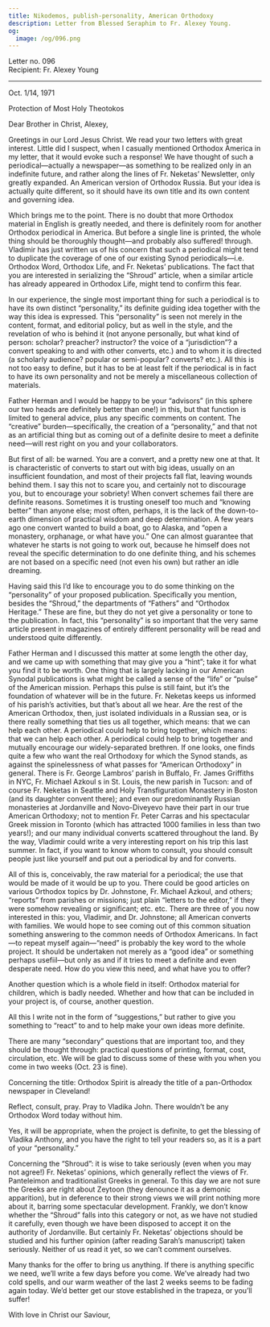 ```yaml
---
title: Nikodemos, publish-personality, American Orthodoxy
description: Letter from Blessed Seraphim to Fr. Alexey Young.
og:
  image: /og/096.png
---
```


<div style={{textAlign:'right', fontFamily:'monospace'}}>Letter no. 096</div>
<div style={{textAlign:'left', fontFamily:'monospace'}}>Recipient: Fr. Alexey Young</div>

---

Oct. 1/14, 1971

Protection of Most Holy Theotokos

Dear Brother in Christ, Alexey,

Greetings in our Lord Jesus Christ. We read your two letters with great interest. Little did I suspect, when I casually mentioned Orthodox America in my letter, that it would evoke such a response! We have thought of such a periodical—actually a newspaper—as something to be realized only in an indefinite future, and rather along the lines of Fr. Neketas’ Newsletter, only greatly expanded. An American version of Orthodox Russia. But your idea is actually quite different, so it should have its own title and its own content and governing idea.

Which brings me to the point. There is no doubt that more Orthodox material in English is greatly needed, and there is definitely room for another Orthodox periodical in America. But before a single line is printed, the whole thing should be thoroughly thought—and probably also suffered! through. Vladimir has just written us of his concern that such a periodical might tend to duplicate the coverage of one of our existing Synod periodicals—i.e. Orthodox Word, Orthodox Life, and Fr. Neketas’ publications. The fact that you are interested in serializing the “Shroud” article, when a similar article has already appeared in Orthodox Life, might tend to confirm this fear.

In our experience, the single most important thing for such a periodical is to have its own distinct “personality,” its definite guiding idea together with the way this idea is expressed. This “personality” is seen not merely in the content, format, and editorial policy, but as well in the style, and the revelation of who is behind it (not anyone personally, but what kind of person: scholar? preacher? instructor? the voice of a “jurisdiction”? a convert speaking to and with other converts, etc.) and to whom it is directed (a scholarly audience? popular or semi-popular? converts? etc.). All this is not too easy to define, but it has to be at least felt if the periodical is in fact to have its own personality and not be merely a miscellaneous collection of materials.

Father Herman and I would be happy to be your “advisors” (in this sphere our two heads are definitely better than one!) in this, but that function is limited to general advice, plus any specific comments on content. The “creative” burden—specifically, the creation of a “personality,” and that not as an artificial thing but as coming out of a definite desire to meet a definite need—will rest right on you and your collaborators.

But first of all: be warned. You are a convert, and a pretty new one at that. It is characteristic of converts to start out with big ideas, usually on an insufficient foundation, and most of their projects fall flat, leaving wounds behind them. I say this not to scare you, and certainly not to discourage you, but to encourage your sobriety! When convert schemes fail there are definite reasons. Sometimes it is trusting oneself too much and “knowing better” than anyone else; most often, perhaps, it is the lack of the down-to-earth dimension of practical wisdom and deep determination. A few years ago one convert wanted to build a boat, go to Alaska, and “open a monastery, orphanage, or what have you.” One can almost guarantee that whatever he starts is not going to work out, because he himself does not reveal the specific determination to do one definite thing, and his schemes are not based on a specific need (not even his own) but rather an idle dreaming.

Having said this I’d like to encourage you to do some thinking on the “personality” of your proposed publication. Specifically you mention, besides the “Shroud,” the departments of “Fathers” and “Orthodox Heritage.” These are fine, but they do not yet give a personality or tone to the publication. In fact, this “personality” is so important that the very same article present in magazines of entirely different personality will be read and understood quite differently.

Father Herman and I discussed this matter at some length the other day, and we came up with something that may give you a “hint”; take it for what you find it to be worth. One thing that is largely lacking in our American Synodal publications is what might be called a sense of the “life” or “pulse” of the American mission. Perhaps this pulse is still faint, but it’s the foundation of whatever will be in the future. Fr. Neketas keeps us informed of his parish’s activities, but that’s about all we hear. Are the rest of the American Orthodox, then, just isolated individuals in a Russian sea, or is there really something that ties us all together, which means: that we can help each other. A periodical could help to bring together, which means: that we can help each other. A periodical could help to bring together and mutually encourage our widely-separated brethren. If one looks, one finds quite a few who want the real Orthodoxy for which the Synod stands, as against the spinelessness of what passes for “American Orthodoxy” in general. There is Fr. George Lambros’ parish in Buffalo, Fr. James Griffiths in NYC, Fr. Michael Azkoul s in St. Louis, the new parish in Tucson: and of course Fr. Neketas in Seattle and Holy Transfiguration Monastery in Boston (and its daughter convent there); and even our predominantly Russian monasteries at Jordanville and Novo-Diveyevo have their part in our true American Orthodoxy; not to mention Fr. Peter Carras and his spectacular Greek mission in Toronto (which has attracted 1000 families in less than two years!); and our many individual converts scattered throughout the land. By the way, Vladimir could write a very interesting report on his trip this last summer. In fact, if you want to know whom to consult, you should consult people just like yourself and put out a periodical by and for converts.

All of this is, conceivably, the raw material for a periodical; the use that would be made of it would be up to you. There could be good articles on various Orthodox topics by Dr. Johnstone, Fr. Michael Azkoul, and others; “reports” from parishes or missions; just plain “letters to the editor,” if they were somehow revealing or significant; etc. etc. There are three of you now interested in this: you, Vladimir, and Dr. Johnstone; all American converts with families. We would hope to see coming out of this common situation something answering to the common needs of Orthodox Americans. In fact—to repeat myself again—“need” is probably the key word to the whole project. It should be undertaken not merely as a “good idea” or something perhaps usefiil—but only as and if it tries to meet a definite and even desperate need. How do you view this need, and what have you to offer?

Another question which is a whole field in itself: Orthodox material for children, which is badly needed. Whether and how that can be included in your project is, of course, another question.

All this I write not in the form of “suggestions,” but rather to give you something to “react” to and to help make your own ideas more definite.

There are many “secondary” questions that are important too, and they should be thought through: practical questions of printing, format, cost, circulation, etc. We will be glad to discuss some of these with you when you come in two weeks (Oct. 23 is fine).

Concerning the title: Orthodox Spirit is already the title of a pan-Orthodox newspaper in Cleveland!

Reflect, consult, pray. Pray to Vladika John. There wouldn’t be any Orthodox Word today without him.

Yes, it will be appropriate, when the project is definite, to get the blessing of Vladika Anthony, and you have the right to tell your readers so, as it is a part of your “personality.”

Concerning the “Shroud”: it is wise to take seriously (even when you may not agree!) Fr. Neketas’ opinions, which generally reflect the views of Fr. Panteleimon and traditionalist Greeks in general. To this day we are not sure the Greeks are right about Zeytoon (they denounce it as a demonic apparition), but in deference to their strong views we will print nothing more about it, barring some spectacular development. Frankly, we don’t know whether the “Shroud” falls into this category or not, as we have not studied it carefully, even though we have been disposed to accept it on the authority of Jordanville. But certainly Fr. Neketas’ objections should be studied and his further opinion (after reading Sarah’s manuscript) taken seriously. Neither of us read it yet, so we can’t comment ourselves.

Many thanks for the offer to bring us anything. If there is anything specific we need, we’ll write a few days before you come. We’ve already had two cold spells, and our warm weather of the last 2 weeks seems to be fading again today. We’d better get our stove established in the trapeza, or you’ll suffer!

With love in Christ our Saviour,

